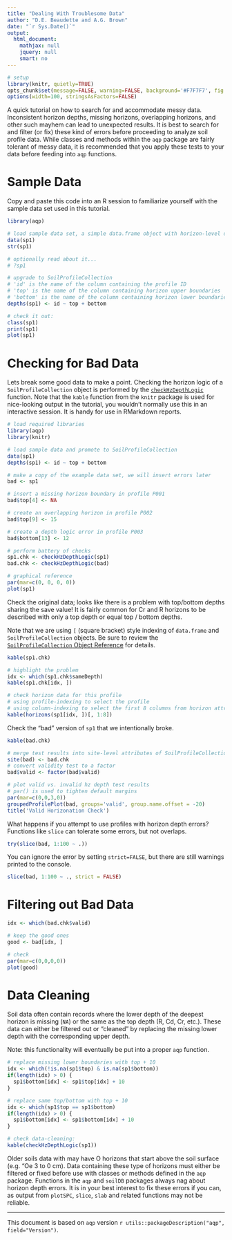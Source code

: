 ```yaml
---
title: "Dealing With Troublesome Data"
author: "D.E. Beaudette and A.G. Brown"
date: "`r Sys.Date()`"
output:
  html_document:
    mathjax: null
    jquery: null
    smart: no
---
```


```r
# setup
library(knitr, quietly=TRUE)
opts_chunk$set(message=FALSE, warning=FALSE, background='#F7F7F7', fig.align='center', fig.retina=1, dev='png', tidy=FALSE, verbose=FALSE)
options(width=100, stringsAsFactors=FALSE)
```


A quick tutorial on how to search for and accommodate messy data. Inconsistent horizon depths, missing horizons, overlapping horizons, and other such mayhem can lead to unexpected results. It is best to search for and filter (or fix) these kind of errors before proceeding to analyze soil profile data. While classes and methods within the `aqp` package are fairly tolerant of messy data, it is recommended that you apply these tests to your data before feeding into `aqp` functions.

# Sample Data
Copy and paste this code into an R session to familiarize yourself with the sample data set used in this tutorial.
```r
library(aqp)

# load sample data set, a simple data.frame object with horizon-level data from 10 profiles
data(sp1)
str(sp1)

# optionally read about it...
# ?sp1

# upgrade to SoilProfileCollection
# 'id' is the name of the column containing the profile ID
# 'top' is the name of the column containing horizon upper boundaries
# 'bottom' is the name of the column containing horizon lower boundaries
depths(sp1) <- id ~ top + bottom

# check it out:
class(sp1)
print(sp1)
plot(sp1)
```


# Checking for Bad Data
Lets break some good data to make a point. Checking the horizon logic of a `SoilProfileCollection` object is performed by the [`checkHzDepthLogic`](http://ncss-tech.github.io/aqp/docs/reference/checkHzDepthLogic.html) function. Note that the `kable` function from the `knitr` package is used for nice-looking output in the tutorial, you wouldn't normally use this in an interactive session. It is handy for use in RMarkdown reports.
```r
# load required libraries
library(aqp)
library(knitr)

# load sample data and promote to SoilProfileCollection
data(sp1)
depths(sp1) <- id ~ top + bottom

# make a copy of the example data set, we will insert errors later
bad <- sp1

# insert a missing horizon boundary in profile P001
bad$top[4] <- NA

# create an overlapping horizon in profile P002
bad$top[9] <- 15

# create a depth logic error in profile P003
bad$bottom[13] <- 12

# perform battery of checks
sp1.chk <- checkHzDepthLogic(sp1)
bad.chk <- checkHzDepthLogic(bad)

# graphical reference
par(mar=c(0, 0, 0, 0))
plot(sp1)
```


Check the original data; looks like there is a problem with top/bottom depths sharing the save value! It is fairly common for Cr and R horizons to be described with only a top depth or equal top / bottom depths.

Note that we are using `[` (square bracket) style indexing of `data.frame` and `SoilProfileCollection` objects. Be sure to review the [`SoilProfileCollection` Object Reference](http://ncss-tech.github.io/AQP/aqp/aqp-intro.html) for details.
```r
kable(sp1.chk)

# highlight the problem
idx <- which(sp1.chk$sameDepth)
kable(sp1.chk[idx, ])

# check horizon data for this profile
# using profile-indexing to select the profile
# using column-indexing to select the first 8 columns from horizon attributes
kable(horizons(sp1[idx, ])[, 1:8])
```

Check the "bad" version of `sp1` that we intentionally broke.
```r
kable(bad.chk)
```


```r
# merge test results into site-level attributes of SoilProfileCollection
site(bad) <- bad.chk
# convert validity test to a factor
bad$valid <- factor(bad$valid)

# plot valid vs. invalid hz depth test results
# par() is used to tighten default margins
par(mar=c(0,0,3,0))
groupedProfilePlot(bad, groups='valid', group.name.offset = -20)
title('Valid Horizonation Check')
```


What happens if you attempt to use profiles with horizon depth errors? Functions like `slice` can tolerate some errors, but not overlaps.
```r
try(slice(bad, 1:100 ~ .))
```

You can ignore the error by setting `strict=FALSE`, but there are still warnings printed to the console.
```r
slice(bad, 1:100 ~ ., strict = FALSE)
```


# Filtering out Bad Data
```r
idx <- which(bad.chk$valid)

# keep the good ones
good <- bad[idx, ]

# check
par(mar=c(0,0,0,0))
plot(good)
```


# Data Cleaning
Soil data often contain records where the lower depth of the deepest horizon is missing (`NA`) or the same as the top depth (R, Cd, Cr, etc.). These data can either be filtered out or "cleaned" by replacing the missing lower depth with the corresponding upper depth. 

Note: this functionality will eventually be put into a proper `aqp` function.
```r
# replace missing lower boundaries with top + 10
idx <- which(!is.na(sp1$top) & is.na(sp1$bottom))   
if(length(idx) > 0) {
  sp1$bottom[idx] <- sp1$top[idx] + 10
}

# replace same top/bottom with top + 10
idx <- which(sp1$top == sp1$bottom)
if(length(idx) > 0) {
  sp1$bottom[idx] <- sp1$bottom[idx] + 10
}

# check data-cleaning:
kable(checkHzDepthLogic(sp1))
```

Older soils data with may have O horizons that start above the soil surface (e.g. "Oe 3 to 0 cm). Data containing these type of horizons must either be filtered or fixed before use with classes or methods defined in the `aqp` package. Functions in the `aqp` and `soilDB` packages always nag about horizon depth errors. It is in your best interest to fix these errors if you can, as output from `plotSPC`, `slice`, `slab` and related functions may not be reliable.


----------------------------
This document is based on `aqp` version `r utils::packageDescription("aqp", field="Version")`.
